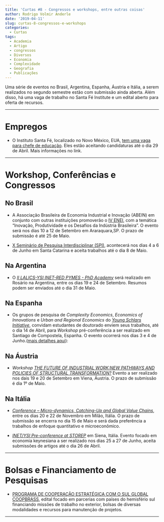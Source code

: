---
title: 'Curtas #8 - Congressos e workshops, entre outras coisas'
author: Rodrigo Volmir Anderle
date: '2019-04-11'
slug: curtas-8-congressos-e-workshops
categories:
  - Curtas
tags:
  - Academia
  - Artigo
  - congressos
  - Diversos
  - Economia
  - Complexidade
  - Geografia
  - Publicações
---

Uma série de eventos no Brasil, Argentina, Espanha, Áustria e Itália, a serem realizados no segundo semestre estão com submissão ainda aberta. Além disso, há uma vaga de trabalho no Santa Fé Institute e um edital aberto para oferta de recursos.

***

# Empregos  

 * O Instituto Santa Fé, localizado no Novo México, EUA, [tem uma vaga para chefe de educação](https://www.santafe.edu/jobs/head-of-education). Eles estão aceitando candidaturas até o dia 29 de Abril. Mais informações no link.

*** 

# Workshop, Conferências e Congressos


 
## No Brasil

 * A Associação Brasileira de Economia Industrial e Inovação (ABEIN) em conjunto com outras instituições promoverão o [IV ENEI](http://www.abein.org/iv-enei), com a temática “Inovação, Produtividade e os Desafios da Indústria Brasileira”. O evento será nos dias 10 a 12 de Setembro em Araraquara,SP. O prazo de submissão é até 25 de Maio.
 
 * [X Seminário de Pesquisa Interdisciplinar (SPI)](http://www.unisul.br/wps/portal/home/pesquisa-e-inovacao/seminarios-de-pesquisa/x-spi), acontecerá nos dias 4 a 6 de Junho em Santa Catarina e aceita trabalhos até o dia 8 de Maio.

## Na Argentina

 * O [*II LALICS-YSI INET-RED PYMES - PhD Academy*](http://www.globelics.org/lalics-2019/) será realizado em Rosário na Argentina, entre os dias 19 e 24 de Setembro. Resumos podem ser enviados até o dia 31 de Maio.
 
## Na Espanha

 * Os grupos de pesquisa de *Complexity Economics*, *Economics of Innovations* e *Urban and Regional Economics* do [*Young Schlars Initiative*](https://ysd.ineteconomics.org/home), convidam estudantes de doutorado enviem seus trabalhos, até o dia 14 de Abril, para *Workshop* pré-conferência a ser realizado em Santiago de Compostela, Espanha. O evento ocorrerá nos dias 3 e 4 de Junho.([mais detalhes aqui](https://ysd.ineteconomics.org/project/5c657218a3a257240c57d5bd?fbclid=IwAR1_6mx-_owyxyb0rmb8Mn8M0BFgzhregUZ9migq8DFkW3cqrE9al-8pb0o)): 
 
## Na Áustria

 * *Workshop* [*THE FUTURE OF INDUSTRIAL WORK:NEW PATHWAYS AND POLICIES OF STRUCTURAL TRANSFORMATION?*](http://fiw.merit.unu.edu/) Evento a ser realizado nos dais 19 e 20 de Setembro em Viena, Áustria. O prazo de submissão é dia 1º de Maio.

## Na Itália

 * [*Conference – Micro-dynamics, Catching-Up and Global Value Chains*](http://www.globelics.org/conference-micro-dynamics-catching-up-and-global-value-chains/), entre os dias 20 e 22 de Novembro em Milão, Itália. O prazo de submissão se encerra no dia 15 de Maio e será dada preferência a trabalhos de enfoque quantitativo e microeconômico.

 
 * [*INET/YSI Pre-conference at STOREP*](https://ysd.ineteconomics.org/news;wgs=57e946c58abef607385d3dec;topic=5ca5ae9decbe0b24aed8f745) em Siena, Itália. Evento focado em economia keynesiana a ser realizado nos dias 25 a 27 de Junho, aceita submissões de artigos até o dia 26 de Abril.

***

# Bolsas e Financiamento de Pesquisas

 * [PROGRAMA DE COOPERAÇÃO ESTRATÉGICA COM O SUL GLOBAL COOPBRASS](http://www.capes.gov.br/cooperacao-internacional/multinacional/pve/programa-de-cooperacao-brasil-sul-sul-coopbrass), edital focado em parcerias com países do hemisfério sul financiando missões de trabalho no exterior, bolsas de diversas modalidades e recursos para manutenção de projetos.

*** 
 
 
